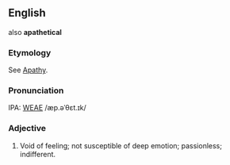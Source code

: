 ==English==
also '''apathetical'''

===Etymology===
See  [[Apathy]].

===Pronunciation===
IPA: [[WEAE]] /æp.əˈθɛt.ɪk/

===Adjective===
# Void of feeling; not susceptible of deep emotion; passionless; indifferent.
<!-- material copied from Webster's Revised Unabridged Dictionary (1913) -->